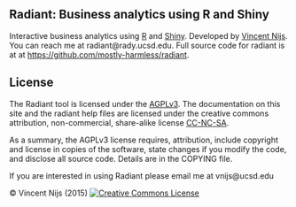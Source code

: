 ## Radiant: Business analytics using R and Shiny

Interactive business analytics using [R](http://www.r-project.org/) and [Shiny](http[://www.rstudio.com/shiny/). Developed by [Vincent Nijs]("http://rady.ucsd.edu/faculty/directory/nijs/"). You can reach me at radiant@rady.ucsd.edu. Full source code for radiant is at at <https://github.com/mostly-harmless/radiant>.

## License

The Radiant tool is licensed under the <a href="http://www.tldrlegal.com/l/AGPL3" target="\_blank">AGPLv3</a>. The documentation on this site and the radiant help files are licensed under the creative commons attribution, non-commercial, share-alike license <a href="http://creativecommons.org/licenses/by-nc-sa/4.0/" target="\_blank">CC-NC-SA</a>.

As a summary, the AGPLv3 license requires, attribution, include copyright and license in copies of the software, state changes if you modify the code, and disclose all source code. Details are in the COPYING file.

If you are interested in using Radiant please email me at vnijs@ucsd.edu

&copy; Vincent Nijs (2015) <a rel="license" href="http://creativecommons.org/licenses/by-nc-sa/4.0/" target="_blank"><img alt="Creative Commons License" style="border-width:0" src="https://github.com/mostly-harmless/radiant/blob/master/inst/base/www/imgs/80x15.png" /></a>
